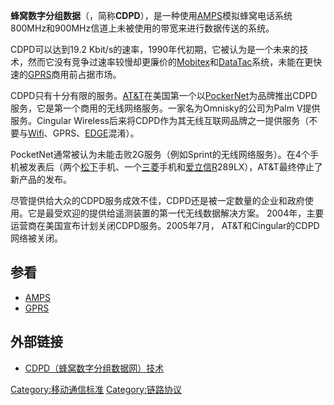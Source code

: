 {{Unreferenced|time=2020-03-07T05:24:47+00:00}}
{{noteTA
|G1=Communication
}}
'''蜂窝数字分组数据'''（{{lang-en|'''C'''ellular '''D'''igital '''P'''acket '''D'''ata}}，简称'''CDPD'''），是一种使用[[AMPS|AMPS]]模拟蜂窝电话系统800MHz和900MHz信道上未被使用的带宽来进行数据传送的系统。

CDPD可以达到19.2 Kbit/s的速率，1990年代初期，它被认为是一个未来的技术，然而它没有竞争过速率较慢却更廉价的[[Mobitex|Mobitex]]和[[DataTac|DataTac]]系统，未能在更快速的[[GPRS|GPRS]]商用前占据市场。

CDPD只有十分有限的服务。[[AT&T|AT&T]]在美国第一个以[[PockerNet|PockerNet]]为品牌推出CDPD服务，它是第一个商用的无线网络服务。一家名为Omnisky的公司为Palm V提供服务。Cingular Wireless后来将CDPD作为其无线互联网品牌之一提供服务（不要与[[Wifi|Wifi]]、GPRS、[[EDGE|EDGE]]混淆）。

PocketNet通常被认为未能击败2G服务（例如Sprint的无线网络服务）。在4个手机被发表后（两个[[松下|松下]]手机、一个[[三菱|三菱]]手机和[[爱立信|爱立信]]R289LX），AT&T最终停止了新产品的发布。

尽管提供给大众的CDPD服务成效不佳，CDPD还是被一定数量的企业和政府使用。它是最受欢迎的提供给遥测装置的第一代无线数据解决方案。
2004年，主要运营商在美国宣布计划关闭CDPD服务。2005年7月， AT&T和Cingular的CDPD网络被关闭。

==参看 ==
* [[AMPS|AMPS]]
* [[GPRS|GPRS]]

==外部链接==
* [https://web.archive.org/web/20160304070753/http://tech.c114.net/164/a141752.html CDPD（蜂窝数字分组数据网）技术]

{{Mobile telecommunications standards }}
[[Category:移动通信标准|Category:移动通信标准]]
[[Category:链路协议|Category:链路协议]]